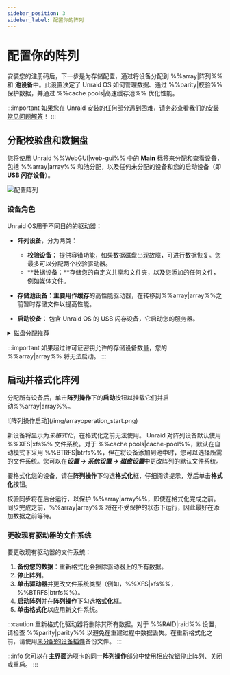 ```yaml
---
sidebar_position: 3
sidebar_label: 配置你的阵列
---
```


# 配置你的阵列

安装您的注册码后，下一步是为存储配置，通过将设备分配到 %%array|阵列%% 和 **池设备**中。此设置决定了 Unraid OS 如何管理数据、通过 %%parity|校验%% 保护数据，并通过 %%cache pools|高速缓存池%% 优化性能。

:::important
如果您在 Unraid 安装的任何部分遇到困难，请务必查看我们的[安装常见问题解答](../../troubleshooting/faq.mdx#installation)！
:::

## 分配校验盘和数据盘

您将使用 Unraid %%WebGUI|web-gui%% 中的 **Main** 标签来分配和查看设备，包括 %%array|array%% 和池分配，以及任何未分配的设备和您的启动设备（即 **USB 闪存设备**）。

![配置阵列](/img/configuringarray1.png)

### 设备角色

Unraid OS用于不同目的的驱动器：

- **阵列设备**，分为两类：
  - **校验设备：** 提供容错功能，如果数据磁盘出现故障，可进行数据恢复。您最多可以分配两个校验驱动器。
  - \*\*数据设备：\*\*存储您的自定义共享和文件夹，以及您添加的任何文件，例如媒体文件。

- **存储池设备：**主要用作**缓存**的高性能驱动器，在转移到%%array|array%%之前暂时存储文件以提高性能。

- **启动设备：** 包含 Unraid OS 的 USB 闪存设备，它启动您的服务器。

<details>
  <summary>磁盘分配推荐</summary>

  这些磁盘分配建议旨在优化您的 Unraid %%array|array%%，提高性能、数据保护和未来扩展性。通过遵循这些建议，您可以有效地最大化存储设备并避免常见设置问题。

  1. **Select the largest %%parity device|parity-drives%%:**
     Always choose the largest available storage device as your %%parity device|parity-drives%%(s). When expanding your %%array|array%%, data disks must be equal to or smaller than your %%parity device|parity-drives%%(s). You should purchase the largest **HDD** for your initial %%parity device|parity-drives%% to avoid future limitations. For dual %%parity disks|parity-drives%%, each parity disk must be greater than or equal to the largest data disk.

  2. **使用 HDD 为 %%array|array%%，使用 SSD/NVMe 驱动器为池：**
     为获得最佳性能，在 %%array|array%% 中使用 **HDDs** 作为主要存储设备用于一般存储和 %%parity|parity%% 保护。分配 **SSD** 或 **NVMe** 驱动器到 %%cache pool|cache-pool%% 或专用池，以提高高速读写操作。这种设置通过利用不同驱动器类型的优势来提高整体性能。

  3. **用 %%multi-device pool|multi-device-pool%% 保护缓存数据：**
     为保护缓存数据，将多个设备分配到 %%cache pool|cache-pool%%。单一设备无法提供数据丢失保护。%%Cache pools|cache-pool%% 可按需扩展。

  :::warning
  SSD 在 %%array|array%% 中的支持是实验性的。由于%%TRIM/Discard|trim-discard%% 实现的差异，一些 SSDs 性能可能不佳，可能导致不良结果。这不适用于 %%cache pools|cache-pool%%。 [在这里了解更多关于文件系统选项的信息](../../using-unraid-to/manage-storage/file-systems.mdx)。
  :::

  :::note
  基于 SSD 的池是为应用程序和虚拟机优化的，利用 SSD 性能进行更快的交互。[在这里了解更多关于运行应用程序的信息](../../using-unraid-to/run-docker-containers/overview.mdx)。
  :::
</details>

:::important
如果超过许可证密钥允许的存储设备数量，您的 %%array|array%% 将无法启动。
:::

## 启动并格式化阵列

分配所有设备后，单击**阵列操作**下的**启动**按钮以挂载它们并启动%%array|array%%。

<div style={{ margin: 'auto', maxWidth: '500px'}}>
  ![阵列操作启动](/img/arrayoperation_start.png)
</div>

新设备将显示为*未格式化*，在格式化之前无法使用。 Unraid 对阵列设备默认使用 %%XFS|xfs%% 文件系统。对于 %%cache pools|cache-pool%%，默认在自动模式下采用 %%BTRFS|btrfs%%，但在将设备添加到池中时，您可以选择所需的文件系统。您可以在***设置 → 系统设置 → 磁盘设置***中更改阵列的默认文件系统。

要格式化您的设备，请在**阵列操作**下勾选**格式化**框，仔细阅读提示，然后单击**格式化**按钮。

校验同步将在后台运行，以保护 %%array|array%%，即使在格式化完成之前。同步完成之前，%%array|array%% 将在不受保护的状态下运行，因此最好在添加数据之前等待。

### 更改现有驱动器的文件系统

要更改现有驱动器的文件系统：

1. **备份您的数据**：重新格式化会擦除驱动器上的所有数据。
2. **停止阵列**。
3. **单击驱动器**并更改文件系统类型（例如，%%XFS|xfs%%，%%BTRFS|btrfs%%）。
4. **启动阵列**并在**阵列操作**下勾选**格式化**框。
5. **单击格式化**以应用新文件系统。

:::caution
重新格式化驱动器将删除其所有数据。对于 %%RAID|raid%% 设置，请检查 %%parity|parity%% 以避免在重建过程中数据丢失。在重新格式化之前，请使用[未分配的设备插件](https://unraid.net/community/apps?q=unassigned+devices#r:~:text=don%27t%20be%20carefull!!!-,Unassigned%20Devices,-dlandon)备份文件。
:::

:::info
您可以在**主界面**选项卡的同一**阵列操作**部分中使用相应按钮停止阵列、关闭或重启。
:::

